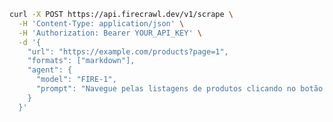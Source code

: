 ```bash curl
curl -X POST https://api.firecrawl.dev/v1/scrape \
  -H 'Content-Type: application/json' \
  -H 'Authorization: Bearer YOUR_API_KEY' \
  -d '{
    "url": "https://example.com/products?page=1",
    "formats": ["markdown"],
    "agent": {
      "model": "FIRE-1",
      "prompt": "Navegue pelas listagens de produtos clicando no botão 'Próxima página' até que ele seja desativado. Extraia o conteúdo de cada página."
    }
  }'
```
